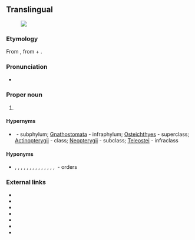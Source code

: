 ==Translingual==
[[File:Menidia beryllina.jpeg|thumb|{{taxlink|Menidia beryllina|species|noshow=1}}]]

===Etymology===
From {{etyl|NL.|mul}}, from {{der|mul|grc|ἄκανθα||spine}} + {{m|grc|πτερύγιον||wing, fin}}.

===Pronunciation===
* {{a|US}} {{IPA|/æˌkænˌθɑp.təˈɹɪd͡ʒ.i.aɪ/|/æˌkənˌθɑp.təˈɹɪd͡ʒ.i.aɪ/|lang=mul}}

===Proper noun===
{{taxoninfl}}

# {{taxon|superorder|subclass|Teleostei|[[fish]]es having some of the [[ray]]s of the [[dorsal]], [[ventral]], and [[anal]] [[fin]]s [[unarticulated]] and [[spinelike]], as the [[perch]]}}

====Hypernyms====
* {{sense|superorder}} {{l|mul|Vertebrata}}&nbsp;- subphylum; [[Gnathostomata]]&nbsp;- infraphylum; [[Osteichthyes]]&nbsp;- superclass; [[Actinopterygii]]&nbsp;- class; [[Neopterygii]]&nbsp;- subclass; [[Teleostei]]&nbsp;- infraclass

====Hyponyms====
* {{sense|superorder}} {{l|mul|Atheriniformes}}, {{l|mul|Beloniformes}}, {{l|mul|Beryciformes}}, {{l|mul|Cetomimiformes}}, {{l|mul|Cyprinodontiformes}}, {{l|mul|Gasterosteiformes}}, {{l|mul|Mugiliformes}}, {{l|mul|Perciformes}}, {{l|mul|Pleuronectiformes}}, {{l|mul|Scorpaeniformes}}, {{l|mul|Stephanoberyciformes}}, {{l|mul|Synbranchiformes}}, {{l|mul|Syngnathiformes}}, {{l|mul|Tetraodontiformes}}, {{l|mul|Zeiformes}}&nbsp;- orders

===External links===
* {{projectlink|wikipedia}}
* {{specieslite}}
* {{comcatlite}}
* {{R:ITIS|166082}}
* {{R:TOL|Acanthopterygii}}
* {{R:EOL|8228}}
* {{R:NCBI|32455}}
